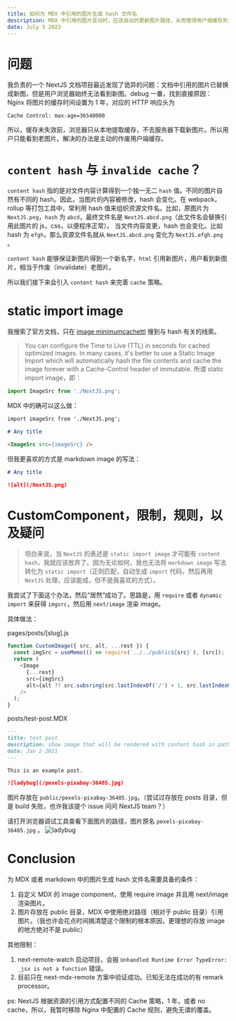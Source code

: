```yaml
---
title: 如何为 MDX 中引用的图片生成 hash 文件名
description: MDX 中引用的图片变动时，应该自动的更新图片路径，从而使得用户端缓存失效。如何利用 NextJS 的内置特性实现这个功能呢？
date: July 3 2023
---
```


# 问题

我负责的一个 NextJS 文档项目最近发现了诡异的问题：文档中引用的图片已替换成新图，但是用户浏览器始终无法看到新图。debug 一番，找到直接原因：Nginx 将图片的缓存时间设置为 1 年，对应的 HTTP 响应头为

```
Cache Control: max-age=36540000
```

所以，缓存未失效前，浏览器只从本地提取缓存，不去服务器下载新图片。所以用户只能看到老图片。解决的办法是主动的作废用户端缓存。

# `content hash` 与 `invalide cache`？

`content hash` 指的是对文件内容计算得到一个独一无二 `hash` 值。不同的图片自然有不同的 hash。因此，当图片的内容被修改，hash 会变化。在 webpack，rollup 等打包工具中，常利用 hash 值来组织资源文件名。比如，原图片为 `NextJS.png`，`hash` 为 `abcd`，最终文件名是 `NextJS.abcd.png`（此文件名会替换引用此图片的 js，css，以便程序正常）。
当文件内容变更，hash 也会变化。比如 hash 为 `efgh`，那么资源文件名就从 `NextJS.abcd.png` 变化为 `NextJS.efgh.png` 。

`content hash` 能够保证新图片得到一个新名字，`html` 引用新图片，用户看到新图片，相当于作废（invalidate）老图片。

所以我们接下来会引入 `content hash` 来完善 `cache` 策略。

# static import image

我搜索了官方文档，只在 [image minimumcachettl](https://NextJS.org/docs/pages/api-reference/components/image#minimumcachettl) 搜到与 hash 有关的线索。

> You can configure the Time to Live (TTL) in seconds for cached optimized images. In many cases, it's better to use a Static Image Import which will automatically hash the file contents and cache the image forever with a Cache-Control header of immutable.
> 所谓 static import image，即：

```javascript
import ImageSrc from './NextJS.png';
```

MDX 中的确可以这么做：

```markdown
import imageSrc from './NextJS.png';

# Any title

<ImageSrc src={imageSrc} />
```

但我更喜欢的方式是 markdown image 的写法：

```markdown
# Any title

![alt](/NextJS.png)
```

# CustomComponent，限制，规则，以及疑问

> 坦白来说，当 `NextJS` 的表述是 `static import image` 才可能有 `content hash`，我就应该放弃了。因为无论如何，我也无法将 `markdown image` 写法转化为 `static import`（正则匹配，自动生成 `import` 代码，然后再用 `NextJS` 处理，应该能成，但不是我喜欢的方式）。

我尝试了下面这个办法，然后“居然”成功了。思路是，用 `require` 或者 `dynamic import` 来获得 `imgsrc`，然后用 `next/image` 渲染 image。

具体做法：

pages/posts/[slug].js

```javascript
function CustomImage({ src, alt, ...rest }) {
  const imgSrc = useMemo(() => require(`../../public${src}`), [src]);
  return (
    <Image
      {...rest}
      src={imgSrc}
      alt={alt ?? src.subsring(src.lastIndexOf('/') + 1, src.lastIndexOf('.'))}
    />
  );
}
```

posts/test-post.MDX

```markdown
---
title: test post
description: show image that will be rendered with content hash in path
date: Jan 2 2021
---

This is an example post.

![ladybug](/pexels-pixabay-36485.jpg)
```

图片存放在 `public/pexels-pixabay-36485.jpg`。（尝试过存放在 posts 目录，但是 build 失败，也许我该提个 issue 问问 NextJS team？）

请打开浏览器调试工具查看下面图片的路径，图片原名 `pexels-pixabay-36485.jpg` 。
![ladybug](/pexels-pixabay-36485.jpg)

# Conclusion

为 MDX 或者 markdown 中的图片生成 hash 文件名需要具备的条件：

1. 自定义 MDX 的 image component，使用 require image 并且用 next/image 渲染图片。
2. 图片存放在 public 目录，MDX 中使用绝对路径（相对于 public 目录）引用图片。（我也许会花点时间搞清楚这个限制的根本原因，更理想的存放 image 的地方绝对不是 public）

其他限制：

1. next-remote-watch 启动项目，会报 `Unhandled Runtime Error
TypeError: _jsx is not a function` 错误。
2. 目前只在 next-mdx-remote 方案中验证成功。已知无法在成功的有 remark processor。

ps: NextJS 根据资源的引用方式配置不同的 Cache 策略，1 年，或者 no cache，所以，我暂时移除 Nginx 中配置的 Cache 规则，避免无谓的覆盖。
